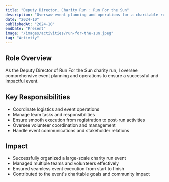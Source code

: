 ```yaml
---
title: "Deputy Director, Charity Run : Run For the Sun"
description: "Oversaw event planning and operations for a charitable running event"
date: "2024-10"
publishedAt: "2024-10"
endDate: "Present"
image: "/images/activities/run-for-the-sun.jpeg"
tag: "Activity"
---
```


## Role Overview
As the Deputy Director of Run For the Sun charity run, I oversee comprehensive event planning and operations to ensure a successful and impactful event.

## Key Responsibilities
- Coordinate logistics and event operations
- Manage team tasks and responsibilities
- Ensure smooth execution from registration to post-run activities
- Oversee volunteer coordination and management
- Handle event communications and stakeholder relations

## Impact
- Successfully organized a large-scale charity run event
- Managed multiple teams and volunteers effectively
- Ensured seamless event execution from start to finish
- Contributed to the event's charitable goals and community impact 